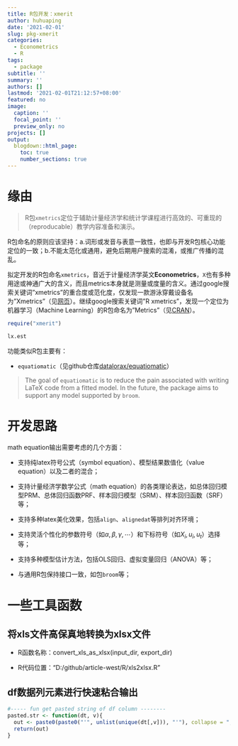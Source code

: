 ```yaml
---
title: R包开发：xmerit
author: huhuaping
date: '2021-02-01'
slug: pkg-xmerit
categories:
  - Econometrics
  - R
tags:
  - package
subtitle: ''
summary: ''
authors: []
lastmod: '2021-02-01T21:12:57+08:00'
featured: no
image:
  caption: ''
  focal_point: ''
  preview_only: no
projects: []
output:
  blogdown::html_page:
    toc: true
    number_sections: true
---
```


# 缘由

> R包`xmetrics`定位于辅助计量经济学和统计学课程进行高效的、可重现的（reproducable）教学内容准备和演示。

R包命名的原则应该坚持：a.词形或发音与表意一致性，也即与开发R包核心功能定位的一致；b.不能太范化或通用，避免后期用户搜索的混淆，或推广传播的混乱。

拟定开发的R包命名`xmetrics`，音近于计量经济学英文**Econometrics**，`X`也有多种用途或神通广大的含义，而且metrics本身就是测量或度量的含义。通过google搜索关键词"xmetrics"的重合度或范化度，仅发现一款游泳穿戴设备名为"Xmetrics"（见[网页](https://swimswam.com/xmetrics-the-worlds-first-activity-tracker-for-swimmers/)）。继续google搜索关键词"R xmetrics"，发现一个定位为机器学习（Machine Learning）的R包命名为"Metrics"（见[CRAN](https://cran.r-project.org/web/packages/Metrics/index.html)）。



```r
require("xmerit")

lx.est
```


功能类似R包主要有：

- `equatiomatic`（见github仓库[datalorax/equatiomatic](https://github.com/datalorax/equatiomatic)）

> The goal of `equatiomatic` is to reduce the pain associated with writing LaTeX code from a fitted model. In the future, the package aims to support any model supported by `broom`.


# 开发思路

math equation输出需要考虑的几个方面：

- 支持纯latex符号公式（symbol equation）、模型结果数值化（value equation）以及二者的混合；

- 支持计量经济学数学公式（math equation）的各类理论表达，如总体回归模型PRM、总体回归函数PRF、样本回归模型（SRM）、样本回归函数（SRF）等；

- 支持多种latex美化效果，包括`align`、`alignedat`等排列对齐环境；

- 支持灵活个性化的参数符号（如$\alpha,\beta,\gamma,\cdots$）和下标符号（如$X_i, u_i, u_t$）选择等；

- 支持多种模型估计方法，包括OLS回归、虚拟变量回归（ANOVA）等；

- 与通用R包保持接口一致，如包`broom`等；





# 一些工具函数

## 将xls文件高保真地转换为xlsx文件

- R函数名称：convert_xls_as_xlsx(input_dir, export_dir)

- R代码位置："D:/github/article-west/R/xls2xlsx.R"

## df数据列元素进行快速粘合输出

```r
#----- fun get pasted string of df column --------
pasted.str <- function(dt, v){
  out <- paste0(paste0("'", unlist(unique(dt[,v])), "'"), collapse = ",")
  return(out)
}

```




